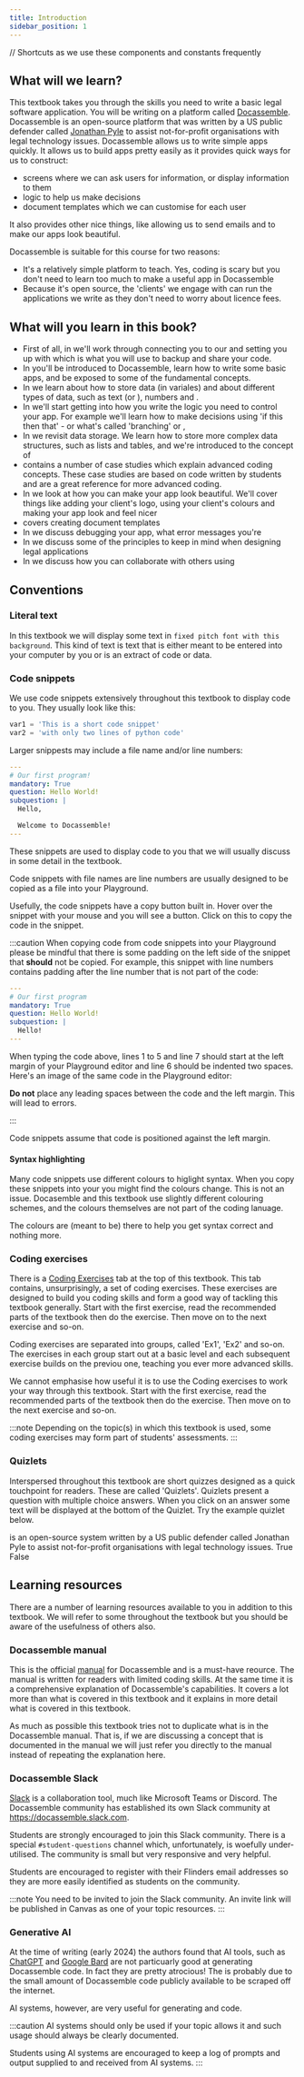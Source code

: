 ```yaml
---
title: Introduction
sidebar_position: 1
---
```

// Shortcuts as we use these components and constants frequently

## What will we learn?
This textbook takes you through the skills you need to write a basic legal software application.
You will be writing on a platform called [Docassemble](https://docassemble.org).
Docassemble is an open-source platform that was written by a US public defender called
[Jonathan Pyle](https://www.linkedin.com/in/jonathan-pyle-6800a75/)
to assist not-for-profit organisations with legal technology issues.  Docassemble allows us to write simple apps quickly.  It allows us to build apps pretty easily as it provides quick ways for us to construct:
* screens where we can ask users for information, or display information to them
* logic to help us make decisions
* document templates which we can customise for each user

It also provides other nice things, like allowing us to send emails and to make our apps look beautiful.

Docassemble is suitable for this course for two reasons:
  * It's a relatively simple platform to teach.  Yes, coding is scary but you don't need to learn too much to make a useful app in Docassemble
  * Because it's open source, the 'clients' we engage with can run the applications we write as they don't need to worry about licence fees.

## What will you learn in this book?
* First of all, in <DisplayChapter chapter="chapter_01" number /> we'll work through connecting you to our <DisplayConstants data={dahref} /> and
setting you up with <DisplayConstants data={github} /> which is what you will use to backup and share your code.
* In <DisplayChapter chapter="chapter_02" number /> you'll be introduced to Docassemble, learn how to write some basic apps, and be exposed to some of the fundamental concepts.
* In <DisplayChapter chapter="chapter_03" number  /> we learn about how to store data (in variales) and
about different types of data, such as text (or <DisplayGlossaryItem item='string' plural />), numbers
and <DisplayGlossaryItem item='boolean' plural />.
* In <DisplayChapter chapter='chapter_04' number /> we'll start getting into how you write the logic you need to control your app.  For example we'll learn how to make decisions using 'if this then that' - or what's called 'branching' or <DisplayGlossaryItem item='ifstatement' plural />, 
* In <DisplayChapter chapter='chapter_05' number /> we revisit data storage.  We learn how to store more complex 
data structures, such as lists and tables, and we're introduced to the concept of <DisplayGlossaryItem item='iteration' />
* <DisplayChapter chapter='chapter_06' number /> contains a number of case studies which explain advanced
coding concepts. These case studies are based on code written by students and are a great reference for
more advanced coding.
* In <DisplayChapter chapter="chapter_07" number /> we look at how you can make your app look beautiful.  We'll cover things like adding your client's logo, using your client's colours and making your app look and feel nicer
* <DisplayChapter chapter="chapter_08" number /> covers creating document templates
* In <DisplayChapter chapter="chapter_09" number /> we discuss debugging your app, what error messages you're
* In <DisplayChapter chapter="chapter_10" number /> we discuss some of the principles to keep in mind when 
designing legal applications
* In <DisplayChapter chapter="chapter_11" number /> we discuss how you can collaborate with others
using <DisplayConstants data={github} />

## Conventions
### Literal text
In this textbook we will display some text in 
`fixed pitch font with this background`.  This kind of text is text that is 
either meant to be entered into your computer by you or is an extract of code
or data.

### Code snippets
We use code snippets extensively throughout this textbook to display code to you.  They usually
look like this:
```python
var1 = 'This is a short code snippet'
var2 = 'with only two lines of python code'
```

Larger snippests may include a file name and/or line numbers:
```yml title='Example code snippet' showLineNumbers
---
# Our first program!
mandatory: True
question: Hello World!
subquestion: |
  Hello,

  Welcome to Docassemble!
---
```
These snippets are used to display code to you that we will usually discuss in some detail in the textbook.

Code snippets with file names are line numbers are usually designed to be copied as a file into your Playground.

Usefully, the code snippets have a copy button built in.  Hover over the snippet with your mouse and you will
see a <DisplayImage imageURL='/img/textbook/copy_button.png' inline /> button.  Click on this to copy the code 
in the snippet.

:::caution
When copying code from code snippets into your Playground please be mindful that there is some padding on the left
side of the snippet that **should** not be copied.  For example, this snippet with line numbers contains padding
after the line number that is not part of the code:

```yml showLineNumbers
---
# Our first program
mandatory: True
question: Hello World!
subquestion: |
  Hello!
---
```

When typing the code above, lines 1 to 5 and line 7 should start at the left margin of your
Playground editor and line 6 should be indented two spaces.  Here's an image of the same code in
the Playground editor:

<DisplayImage imageURL='/img/intro01.png' caption='Code properly formatted' />

**Do not** place any leading spaces between the code and the left margin. This will lead to errors.

<DisplayImage imageURL='/img/intro02.png' caption='INCORRECT. Do not start each line with a space' />
:::

Code snippets assume that code is positioned against the left margin.  

#### Syntax highlighting
Many code snippets use different colours to higlight syntax.  When you copy these snippets into your
<DisplayGlossaryItem item='playground' upper /> you might find the colours change.  This is not an issue.
Docasemble and this textbook use slightly different colouring schemes, and the colours themselves are not
part of the coding lanuage.

The colours are (meant to be) there to help you get syntax correct and nothing more.

### Coding exercises
There is a [Coding Exercises](/docs/coding_exercises) tab at the top of this textbook.  This tab contains,
unsurprisingly, a set of coding exercises.  These exercises are designed to build you coding skills and
form a good way of tackling this textbook generally.  Start with the first exercise, read the recommended
parts of the textbook then do the exercise.  Then move on to the next exercise and so-on.

Coding exercises are separated into groups, called 'Ex1', 'Ex2' and so-on.  The exercises in each group start
out at a basic level and each subsequent exercise builds on the previou one, teaching you ever more 
advanced skills.

We cannot emphasise how useful it is to use the Coding exercises to work your way through this textbook.
Start with the first exercise, read the recommended
parts of the textbook then do the exercise.  Then move on to the next exercise and so-on.

:::note
Depending on the topic(s) in which this textbook is used, some coding exercises may form part of 
students' assessments.
:::

### Quizlets
Interspersed throughout this textbook are short quizzes designed as a quick touchpoint for readers.  These
are called 'Quizlets'.  Quizlets present a question with multiple choice answers. When you click on an
answer some text will be displayed at the bottom of the Quizlet.  Try the example quizlet below.

<Quizlet>
  <DisplayConstants data={dahref} text="Docassemble" /> is an open-source system
  written by a US public defender called Jonathan Pyle to assist not-for-profit
  organisations with legal technology issues.
  <Answer isCorrect>
  True
  </Answer>
  <Answer>
  False
  </Answer>
</Quizlet>
  
## Learning resources
There are a number of learning resources available to you in addition to this textbook.
We will refer to some throughout the textbook but you should be aware of the usefulness
of others also.

### Docassemble manual
This is the official [manual](https://docassemble.org/docs) for Docassemble and is a must-have
reource.  The manual is written for readers with limited coding skills.  At the same time
it is a comprehensive explanation of Docassemble's capabilities.  It covers a lot more
than what is covered in this textbook and it explains in more detail what is covered
in this textbook.

As much as possible this textbook tries not to duplicate what is in the Docassemble manual.
That is, if we are discussing a concept that is documented in the manual we will just refer
you directly to the manual instead of repeating the explanation here.

### Docassemble Slack
[Slack](https://slack.com) is a collaboration tool, much like Microsoft Teams or Discord.  The
Docassemble community has established its own Slack community at
https://docassemble.slack.com.

Students are strongly encouraged to join this Slack community.  There is a special
`#student-questions` channel which, unfortunately, is woefully under-utilised.  The community is
small but very responsive and very helpful.

Students are encouraged to register with their Flinders email addresses so they are more easily
identified as students on the community.

:::note
You need to be invited to join the Slack community.  An invite link will be published in Canvas as one 
of your topic resources.
:::

### Generative AI
At the time of writing (early 2024) the authors found that AI tools, such as [ChatGPT](https://chat.openai.com)
and [Google Bard](https://bard.google.com) are not particuarly good at generating Docassemble code.  In fact
they are pretty atrocious!  The is probably due to the small amount of Docassemble code publicly available
to be scraped off the internet.

AI systems, however, are very useful for generating <DisplayGlossaryItem item='css' /> and
<DisplayGlossaryItem item='python' upper /> code.

:::caution
AI systems should only be used if your topic allows it and such usage should always be clearly 
documented.

Students using AI systems are encouraged to keep a log of prompts and output supplied to and
received from AI systems.
:::